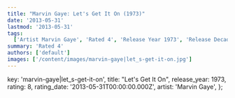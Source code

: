 ```yaml
---
title: "Marvin Gaye: Let's Get It On (1973)"
date: '2013-05-31'
lastmod: '2013-05-31'
tags:
  ['Artist Marvin Gaye', 'Rated 4', 'Release Year 1973', 'Release Decade 1970']
summary: 'Rated 4'
authors: ['default']
images: ['/content/images/marvin-gaye|let_s-get-it-on.jpg']
---
```


  key: 'marvin-gaye|let_s-get-it-on',
  title: "Let's Get It On",
  release_year: 1973,
  rating: 8,
  rating_date: '2013-05-31T00:00:00.000Z',
  artist: 'Marvin Gaye',
};

<MusicRating data={data} />
